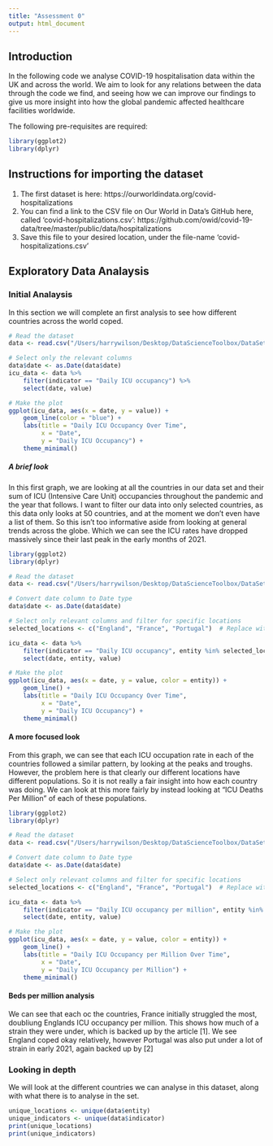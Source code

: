 ```yaml
---
title: "Assessment 0"
output: html_document
---
```



## Introduction

In the following code we analyse COVID-19 hospitalisation data within the UK and across the world. We aim to look for any relations between the data through the code we find, and seeing how we can improve our findings to give us more insight into how the global pandemic affected healthcare facilities worldwide.


The following pre-requisites are required:
```r

library(ggplot2)
library(dplyr)

```


## Instructions for importing the dataset

1. The first dataset is here: https://ourworldindata.org/covid-hospitalizations
2. You can find a link to the CSV file on Our World in Data's GitHub here, called 'covid-hospitalizations.csv': https://github.com/owid/covid-19-data/tree/master/public/data/hospitalizations
3. Save this file to your desired location, under the file-name 'covid-hospitalizations.csv'


## Exploratory Data Analaysis

### Initial Analaysis

In this section we will complete an first analysis to see how different countries across the world coped.

```r
# Read the dataset
data <- read.csv("/Users/harrywilson/Desktop/DataScienceToolbox/DataSets/covid-hospitalizations.csv")

# Select only the relevant columns
data$date <- as.Date(data$date)
icu_data <- data %>%
    filter(indicator == "Daily ICU occupancy") %>%
    select(date, value)  

# Make the plot
ggplot(icu_data, aes(x = date, y = value)) +
    geom_line(color = "blue") +
    labs(title = "Daily ICU Occupancy Over Time",
         x = "Date",
         y = "Daily ICU Occupancy") +
    theme_minimal()
```

##### A brief look

In this first graph, we are looking at all the countries in our data set and their sum of ICU (Intensive Care Unit) occupancies throughout the pandemic and the year that follows. I want to filter our data into only selected countries, as this data only looks at 50 countries, and at the moment we don't even have a list of them. So this isn't too informative aside from looking at general trends across the globe. Which we can see the ICU rates have dropped massively since their last peak in the early months of 2021.

```r
library(ggplot2)
library(dplyr)

# Read the dataset
data <- read.csv("/Users/harrywilson/Desktop/DataScienceToolbox/DataSets/covid-hospitalizations.csv")

# Convert date column to Date type
data$date <- as.Date(data$date)

# Select only relevant columns and filter for specific locations
selected_locations <- c("England", "France", "Portugal")  # Replace with your desired countries

icu_data <- data %>%
    filter(indicator == "Daily ICU occupancy", entity %in% selected_locations) %>%
    select(date, entity, value)

# Make the plot
ggplot(icu_data, aes(x = date, y = value, color = entity)) +
    geom_line() +
    labs(title = "Daily ICU Occupancy Over Time",
         x = "Date",
         y = "Daily ICU Occupancy") +
    theme_minimal()

```

#### A more focused look

From this graph, we can see that each ICU occupation rate in each of the countries followed a similar pattern, by looking at the peaks and troughs. However, the problem here is that clearly our different locations have different populations. So it is not really a fair insight into how each country was doing. We can look at this more fairly by instead looking at "ICU Deaths Per Million" of each of these populations.


```r
library(ggplot2)
library(dplyr)

# Read the dataset
data <- read.csv("/Users/harrywilson/Desktop/DataScienceToolbox/DataSets/covid-hospitalizations.csv")

# Convert date column to Date type
data$date <- as.Date(data$date)

# Select only relevant columns and filter for specific locations
selected_locations <- c("England", "France", "Portugal")  # Replace with your desired countries

icu_data <- data %>%
    filter(indicator == "Daily ICU occupancy per million", entity %in% selected_locations) %>%
    select(date, entity, value)

# Make the plot
ggplot(icu_data, aes(x = date, y = value, color = entity)) +
    geom_line() +
    labs(title = "Daily ICU Occupancy per Million Over Time",
         x = "Date",
         y = "Daily ICU Occupancy per Million") +
    theme_minimal()

```

#### Beds per million analysis

We can see that each oc the countries, France initially struggled the most, doubliung Englands ICU occupancy per million. This shows how much of a strain they were under, which is backed up by the article [1]. We see England coped okay relatively, however Portugal was also put under a lot of strain in early 2021, again backed up by [2]


### Looking in depth

We will look at the different countries we can analyse in this dataset, along with what there is to analyse in the set.

```r
unique_locations <- unique(data$entity)
unique_indicators <- unique(data$indicator)
print(unique_locations)
print(unique_indicators)
```


